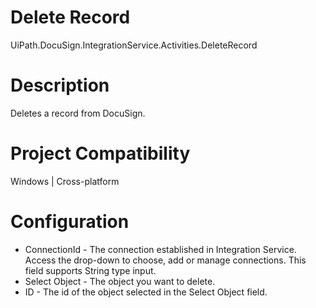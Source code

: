 ﻿# Delete Record

UiPath.DocuSign.IntegrationService.Activities.DeleteRecord

# Description

Deletes a record from DocuSign.

# Project Compatibility

Windows | Cross-platform

# Configuration

* ConnectionId - The connection established in Integration Service. Access the drop-down to choose, add or manage connections. This field supports String type input.
* Select Object - The object you want to delete.
* <Object>ID - The id of the object selected in the Select Object field.
